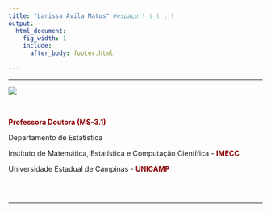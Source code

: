 ```yaml
---
title: "Larissa Avila Matos" #espaço:\_\_\_\_\_ 
output:
  html_document:
    fig_width: 1
    include:
      after_body: footer.html    
    
---
```


----

<div class="column-left">
![](imagens/foto2.png)

</div>
<div class="column-right">

</br>

<span style="color:darkred"> **Professora Doutora (MS-3.1)** </span>

Departamento de Estatística

Instituto de Matemática, Estatística e Computação Científica - <span style="color:darkred"> **IMECC** </span>

Universidade Estadual de Campinas - <span style="color:darkred"> **UNICAMP** </span>

</br>
<!-- **Email: larissam\@ime.unicamp.br** -->
</div>

<div class="column">
----

